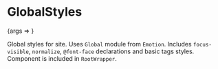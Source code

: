 
<Meta title="GlobalStyles" component={GlobalStyles} />

# GlobalStyles

<Canvas>
  <Story name="Basic">{args => <GlobalStyles {...args} />}</Story>
</Canvas>

Global styles for site. Uses `Global` module from `Emotion`. Includes `focus-visible`, `normalize`, `@font-face` declarations and basic tags styles. Component is included in `RootWrapper`.

<ArgsTable />

